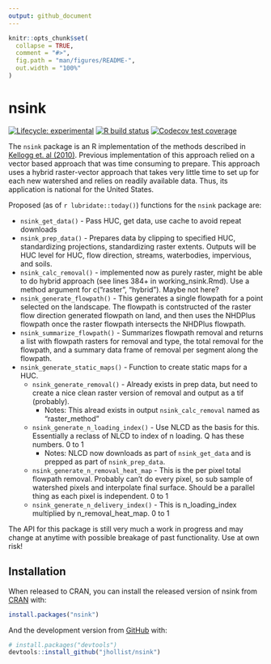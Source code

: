 ```yaml
---
output: github_document
---
```


<!-- README.md is generated from README.Rmd. Please edit that file -->

```r
knitr::opts_chunk$set(
  collapse = TRUE,
  comment = "#>",
  fig.path = "man/figures/README-",
  out.width = "100%"
)
```
# nsink

<!-- badges: start -->
[![Lifecycle: experimental](https://img.shields.io/badge/lifecycle-experimental-orange.svg)](https://www.tidyverse.org/lifecycle/#experimental)
[![R build status](https://github.com/jhollist/nsink/workflows/R-CMD-check/badge.svg)](https://github.com/jhollist/nsink/actions)
[![Codecov test coverage](https://codecov.io/gh/jhollist/nsink/branch/master/graph/badge.svg)](https://codecov.io/gh/jhollist/nsink?branch=master)
<!-- badges: end -->

The `nsink` package is an R implementation of the methods described in [Kellogg et. al (2010)](https://doi.org/10.1016/j.ecoleng.2010.02.006).  Previous implementation of this approach relied on a vector based approach that was time consuming to prepare.  This approach uses a hybrid raster-vector approach that takes very little time to set up for each new watershed and relies on readily available data.  Thus, its application is national for the United States.

Proposed (as of `r lubridate::today()`) functions for the `nsink` package are:

- `nsink_get_data()` - Pass HUC, get data, use cache to avoid repeat downloads
- `nsink_prep_data()` - Prepares data by clipping to specified HUC, standardizing projections, standardizing raster extents.  Outputs will be HUC level for HUC, flow direction, streams, waterbodies, impervious, and soils. 
- `nsink_calc_removal()` - implemented now as purely raster, might be able to do hybrid approach (see lines 384+ in working_nsink.Rmd).  Use a method argument for c("raster", "hybrid"). Maybe not here?  
- `nsink_generate_flowpath()` - This generates a single flowpath for a point selected on the landscape.  The flowpath is contstructed of the raster flow direction generated flowpath on land, and then uses the NHDPlus flowpath once the raster flowpath intersects the NHDPlus flowpath.
- `nsink_summarize_flowpath()` - Summarizes flowpath removal and returns a list with flowpath rasters for removal and type, the total removal for the flowpath, and a summary data frame of removal per segment along the flowpath.
- `nsink_generate_static_maps()` - Function to create static maps for a HUC.
  - `nsink_generate_removal()` - Already exists in prep data, but need to create a nice clean raster version of removal and output as a tif (probably). 
      - Notes: This alread exists in output `nsink_calc_removal` named as "raster_method"
  - `nsink_generate_n_loading_index()` - Use NLCD as the basis for this.  Essentially a reclass of NLCD to index of n loading.  Q has these numbers. 0 to 1
      - Notes: NLCD now downloads as part of `nsink_get_data` and is prepped as part of `nsink_prep_data`.
  - `nsink_generate_n_removal_heat_map` - This is the per pixel total flowpath removal.  Probably can't do every pixel, so sub sample of watershed pixels and interpolate final surface.  Should be a parallel thing as each pixel is independent. 0 to 1
  - `nsink_generate_n_delivery_index()` - This is n_loading_index multiplied by n_removal_heat_map.  0 to 1


The API for this package is still very much a work in progress and may change at anytime with possible breakage of past functionality.  Use at own risk!


## Installation

When released to CRAN, you can install the released version of nsink from [CRAN](https://CRAN.R-project.org) with:

``` r
install.packages("nsink")
```

And the development version from [GitHub](https://github.com/) with:

``` r
# install.packages("devtools")
devtools::install_github("jhollist/nsink")
```

